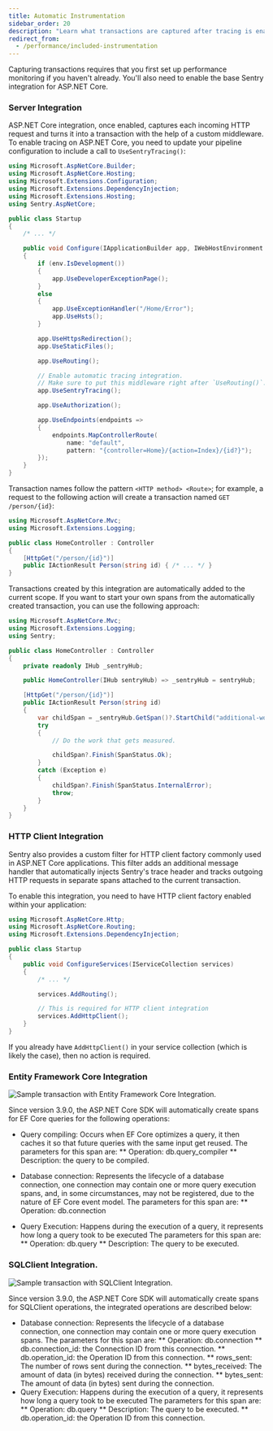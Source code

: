 ```yaml
---
title: Automatic Instrumentation
sidebar_order: 20
description: "Learn what transactions are captured after tracing is enabled."
redirect_from:
  - /performance/included-instrumentation
---
```


<Note>

Capturing transactions requires that you first <PlatformLink to="/performance/">set up performance monitoring</PlatformLink> if you haven't already. You'll also need to enable the <PlatformLink to="/">base Sentry integration for ASP.NET Core</PlatformLink>.

</Note>

### Server Integration

ASP.NET Core integration, once enabled, captures each incoming HTTP request and turns it into a transaction with the help of a custom middleware. To enable tracing on ASP.NET Core, you need to update your pipeline configuration to include a call to `UseSentryTracing()`:

```csharp
using Microsoft.AspNetCore.Builder;
using Microsoft.AspNetCore.Hosting;
using Microsoft.Extensions.Configuration;
using Microsoft.Extensions.DependencyInjection;
using Microsoft.Extensions.Hosting;
using Sentry.AspNetCore;

public class Startup
{
    /* ... */

    public void Configure(IApplicationBuilder app, IWebHostEnvironment env)
    {
        if (env.IsDevelopment())
        {
            app.UseDeveloperExceptionPage();
        }
        else
        {
            app.UseExceptionHandler("/Home/Error");
            app.UseHsts();
        }

        app.UseHttpsRedirection();
        app.UseStaticFiles();

        app.UseRouting();

        // Enable automatic tracing integration.
        // Make sure to put this middleware right after `UseRouting()`.
        app.UseSentryTracing();

        app.UseAuthorization();

        app.UseEndpoints(endpoints =>
        {
            endpoints.MapControllerRoute(
                name: "default",
                pattern: "{controller=Home}/{action=Index}/{id?}");
        });
    }
}
```

Transaction names follow the pattern `<HTTP method> <Route>`; for example, a request to the following action will create a transaction named `GET /person/{id}`:

```csharp
using Microsoft.AspNetCore.Mvc;
using Microsoft.Extensions.Logging;

public class HomeController : Controller
{
    [HttpGet("/person/{id}")]
    public IActionResult Person(string id) { /* ... */ }
}
```

Transactions created by this integration are automatically added to the current scope. If you want to start your own spans from the automatically created transaction, you can use the following approach:

```csharp
using Microsoft.AspNetCore.Mvc;
using Microsoft.Extensions.Logging;
using Sentry;

public class HomeController : Controller
{
    private readonly IHub _sentryHub;

    public HomeController(IHub sentryHub) => _sentryHub = sentryHub;

    [HttpGet("/person/{id}")]
    public IActionResult Person(string id)
    {
        var childSpan = _sentryHub.GetSpan()?.StartChild("additional-work");
        try
        {
            // Do the work that gets measured.

            childSpan?.Finish(SpanStatus.Ok);
        }
        catch (Exception e)
        {
            childSpan?.Finish(SpanStatus.InternalError);
            throw;
        }
    }
}
```

### HTTP Client Integration

Sentry also provides a custom filter for HTTP client factory commonly used in ASP.NET Core applications. This filter adds an additional message handler that automatically injects Sentry's trace header and tracks outgoing HTTP requests in separate spans attached to the current transaction.

To enable this integration, you need to have HTTP client factory enabled within your application:

```csharp
using Microsoft.AspNetCore.Http;
using Microsoft.AspNetCore.Routing;
using Microsoft.Extensions.DependencyInjection;

public class Startup
{
    public void ConfigureServices(IServiceCollection services)
    {
        /* ... */

        services.AddRouting();

        // This is required for HTTP client integration
        services.AddHttpClient();
    }
}
```

If you already have `AddHttpClient()` in your service collection (which is likely the case), then no action is required.

### Entity Framework Core Integration

![Sample transaction  with Entity Framework Core Integration.](EFCore_integration.png)

Since version 3.9.0, the ASP.NET Core SDK will automatically create spans for EF Core queries for the following operations:
* Query compiling: Occurs when EF Core optimizes a query, it then caches it so that future queries with the same input get reused.
The parameters for this span are:
** Operation: db.query_compiler
** Description: the query to be compiled.

* Database connection: Represents the lifecycle of a database connection, one connection may contain one or more query execution spans, and, in some circumstances, may not be registered, due to the nature of EF Core event model.
The parameters for this span are:
** Operation: db.connection
* Query Execution: Happens during the execution of a query, it represents how long a query took to be executed
The parameters for this span are:
** Operation: db.query
** Description: The query to be executed.

### SQLClient Integration.

![Sample transaction  with SQLClient Integration.](SQLClient_integration.png)

Since version 3.9.0, the ASP.NET Core SDK will automatically create spans for SQLClient operations, the integrated operations are described below:

* Database connection: Represents the lifecycle of a database connection, one connection may contain one or more query execution spans.
The parameters for this span are:
** Operation: db.connection
** db.connection_id: the Connection ID from this connection.
** db.operation_id: the Operation ID from this connection.
** rows_sent: The number of rows sent during the connection.
** bytes_received: The amount of data (in bytes) received during the connection.
** bytes_sent: The amount of data (in bytes) sent during the connection.
* Query Execution: Happens during the execution of a query, it represents how long a query took to be executed
The parameters for this span are:
** Operation: db.query
** Description: The query to be executed.
** db.operation_id: the Operation ID from this connection.
